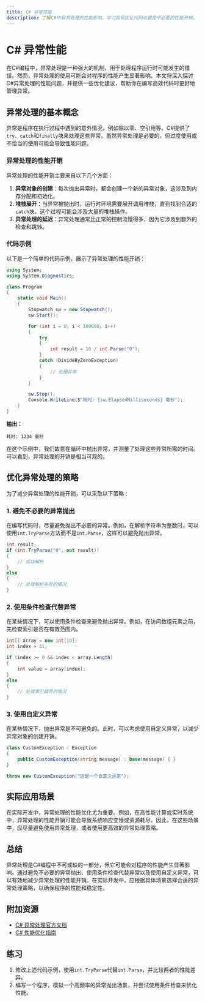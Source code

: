 ```yaml
---
title: C# 异常性能
description: 了解C#中异常处理的性能影响，学习如何优化代码以避免不必要的性能开销。
---
```


# C# 异常性能

在C#编程中，异常处理是一种强大的机制，用于处理程序运行时可能发生的错误。然而，异常处理的使用可能会对程序的性能产生显著影响。本文将深入探讨C#异常处理的性能问题，并提供一些优化建议，帮助你在编写高效代码时更好地管理异常。

## 异常处理的基本概念

异常是程序在执行过程中遇到的意外情况，例如除以零、空引用等。C#提供了`try`、`catch`和`finally`块来处理这些异常。虽然异常处理是必要的，但过度使用或不恰当的使用可能会导致性能问题。

### 异常处理的性能开销

异常处理的性能开销主要来自以下几个方面：

1. **异常对象的创建**：每次抛出异常时，都会创建一个新的异常对象，这涉及到内存分配和初始化。
2. **堆栈展开**：当异常被抛出时，运行时环境需要展开调用堆栈，直到找到合适的`catch`块。这个过程可能会涉及大量的堆栈操作。
3. **异常处理的延迟**：异常处理通常比正常的控制流慢得多，因为它涉及到额外的检查和跳转。

### 代码示例

以下是一个简单的代码示例，展示了异常处理的性能开销：

```csharp
using System;
using System.Diagnostics;

class Program
{
    static void Main()
    {
        Stopwatch sw = new Stopwatch();
        sw.Start();

        for (int i = 0; i < 100000; i++)
        {
            try
            {
                int result = 10 / int.Parse("0");
            }
            catch (DivideByZeroException)
            {
                // 处理异常
            }
        }

        sw.Stop();
        Console.WriteLine($"耗时: {sw.ElapsedMilliseconds} 毫秒");
    }
}
```

**输出：**
```
耗时: 1234 毫秒
```

在这个示例中，我们故意在循环中抛出异常，并测量了处理这些异常所需的时间。可以看到，异常处理的开销是相当可观的。

## 优化异常处理的策略

为了减少异常处理的性能开销，可以采取以下策略：

### 1. 避免不必要的异常抛出

在编写代码时，尽量避免抛出不必要的异常。例如，在解析字符串为整数时，可以使用`int.TryParse`方法而不是`int.Parse`，这样可以避免抛出异常。

```csharp
int result;
if (int.TryParse("0", out result))
{
    // 成功解析
}
else
{
    // 处理解析失败的情况
}
```

### 2. 使用条件检查代替异常

在某些情况下，可以使用条件检查来避免抛出异常。例如，在访问数组元素之前，先检查索引是否在有效范围内。

```csharp
int[] array = new int[10];
int index = 11;

if (index >= 0 && index < array.Length)
{
    int value = array[index];
}
else
{
    // 处理索引越界的情况
}
```

### 3. 使用自定义异常

在某些情况下，抛出异常是不可避免的。此时，可以考虑使用自定义异常，以减少异常对象的创建开销。

```csharp
class CustomException : Exception
{
    public CustomException(string message) : base(message) { }
}

throw new CustomException("这是一个自定义异常");
```

## 实际应用场景

在实际开发中，异常处理的性能优化尤为重要。例如，在高性能计算或实时系统中，异常处理的性能开销可能会导致系统响应变慢或资源耗尽。因此，在这些场景中，应尽量避免使用异常处理，或者使用更高效的异常处理策略。

## 总结

异常处理是C#编程中不可或缺的一部分，但它可能会对程序的性能产生显著影响。通过避免不必要的异常抛出、使用条件检查代替异常以及使用自定义异常，可以有效地减少异常处理的性能开销。在实际开发中，应根据具体场景选择合适的异常处理策略，以确保程序的性能和稳定性。

## 附加资源

- [C# 异常处理官方文档](https://learn.microsoft.com/zh-cn/dotnet/csharp/programming-guide/exceptions/)
- [C# 性能优化指南](https://learn.microsoft.com/zh-cn/dotnet/csharp/programming-guide/performance/)

## 练习

1. 修改上述代码示例，使用`int.TryParse`代替`int.Parse`，并比较两者的性能差异。
2. 编写一个程序，模拟一个高频率的异常抛出场景，并尝试使用条件检查来优化性能。